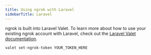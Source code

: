```yaml
---
title: Using ngrok with Laravel
sidebarTitle: Laravel
---
```

ngrok is built into Laravel Valet. To learn more about how to use your existing ngrok account with Laravel, check out the [Laravel Valet documentation](https://laravel.com/docs/11.x/valet#sharing-sites-via-ngrok).

```bash
valet set-ngrok-token YOUR_TOKEN_HERE
```
